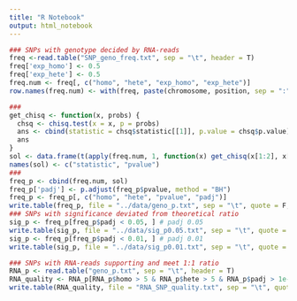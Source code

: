 ```yaml
---
title: "R Notebook"
output: html_notebook
---
```


```r
### SNPs with genotype decided by RNA-reads
freq <-read.table("SNP_geno_freq.txt", sep = "\t", header = T)
freq['exp_homo'] <- 0.5
freq['exp_hete'] <- 0.5
freq.num <- freq[, c("homo", "hete", "exp_homo", "exp_hete")]
row.names(freq.num) <- with(freq, paste(chromosome, position, sep = ":"))
```

```r
### 
get_chisq <- function(x, probs) {
  chsq <- chisq.test(x = x, p = probs)
  ans <- cbind(statistic = chsq$statistic[[1]], p.value = chsq$p.value)
  ans
}
sol <- data.frame(t(apply(freq.num, 1, function(x) get_chisq(x[1:2], x[3:4]))))
names(sol) <- c("statistic", "pvalue")
###
freq_p <- cbind(freq.num, sol)
freq_p['padj'] <- p.adjust(freq_p$pvalue, method = "BH")
freq_p <- freq_p[, c("homo", "hete", "pvalue", "padj")]
write.table(freq_p, file = "../data/geno_p.txt", sep = "\t", quote = F, row.names = T)
### SNPs with significance deviated from theoretical ratio 
sig_p <- freq_p[freq_p$padj < 0.05, ] # padj 0.05
write.table(sig_p, file = "../data/sig_p0.05.txt", sep = "\t", quote = F, row.names = T)
sig_p <- freq_p[freq_p$padj < 0.01, ] # padj 0.01
write.table(sig_p, file = "../data/sig_p0.01.txt", sep = "\t", quote = F, row.names = T)
```

```r
### SNPs with RNA-reads supporting and meet 1:1 ratio
RNA_p <- read.table("geno_p.txt", sep = "\t", header = T)
RNA_quality <- RNA_p[RNA_p$homo > 5 & RNA_p$hete > 5 & RNA_p$padj > 1e-2, ]
write.table(RNA_quality, file = "RNA_SNP_quality.txt", sep = "\t", quote = F, row.names = T)
```

